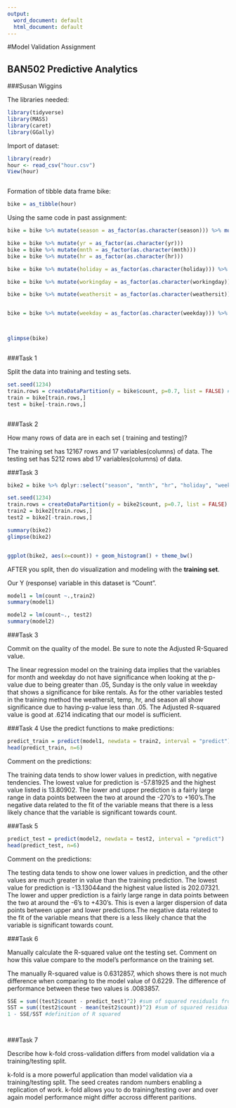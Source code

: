 ---
output:
  word_document: default
  html_document: default
---
#Model Validation Assignment

## BAN502 Predictive Analytics

###Susan Wiggins

The libraries needed:

```{r}

library(tidyverse)
library(MASS)
library(caret)
library(GGally)


```

Import of dataset:

```{r}
library(readr)
hour <- read_csv("hour.csv")
View(hour)



```

Formation of tibble data frame bike:

```{r}


bike = as_tibble(hour)


```


Using the same code in  past assignment:

```{r}


bike = bike %>% mutate(season = as_factor(as.character(season))) %>% mutate(season = fct_recode(season, "Spring" = "1", "Summer" = "2", "Fall" = "3", "Winter" = "4"))

bike = bike %>% mutate(yr = as_factor(as.character(yr)))
bike = bike %>% mutate(mnth = as_factor(as.character(mnth)))
bike = bike %>% mutate(hr = as_factor(as.character(hr)))

bike = bike %>% mutate(holiday = as_factor(as.character(holiday))) %>% mutate(holiday = fct_recode(holiday, "NotHoliday" = "0", "Holiday" = "1"))

bike = bike %>% mutate(workingday = as_factor(as.character(workingday))) %>% mutate(workingday = fct_recode(workingday, "NotWorkingDay" = "0", "WorkingDay" = "1"))

bike = bike %>% mutate(weathersit = as_factor(as.character(weathersit))) %>% mutate(weathersit = fct_recode(weathersit, "NoPrecip" = "1", "Misty" = "2", "LightPrecip" = "3", "HeavyPrecip" = "4"))


bike = bike %>% mutate(weekday = as_factor(as.character(weekday))) %>% mutate(weekday = fct_recode(weekday, "Sunday" = "0", "Monday" = "1", "Tuesday" = "2", "Wednesday" = "3", "Thursday" = "4", "Friday" = "5", "Saturday" = "6"))



glimpse(bike)



```
###Task 1

Split the data into training and testing sets.

```{r}




set.seed(1234)
train.rows = createDataPartition(y = bike$count, p=0.7, list = FALSE) #70% in training
train = bike[train.rows,] 
test = bike[-train.rows,]



```

###Task 2

How many rows of data are in each set ( training and testing)?

The training set has 12167 rows and 17 variables(columns) of data.
The testing set has 5212 rows abd 17 variables(columns) of data. 

###Task 3


```{r}

bike2 = bike %>% dplyr::select("season", "mnth", "hr", "holiday", "weekday", "temp","weathersit", "count")

set.seed(1234)
train.rows = createDataPartition(y = bike2$count, p=0.7, list = FALSE) #70% in training
train2 = bike2[train.rows,] 
test2 = bike2[-train.rows,]

summary(bike2)
glimpse(bike2)


ggplot(bike2, aes(x=count)) + geom_histogram() + theme_bw()

```

AFTER you split, then do visualization and modeling with the **training set**.  

Our Y (response) variable in this dataset is "Count".  
```{r}

model1 = lm(count ~.,train2)
summary(model1)

model2 = lm(count~., test2)
summary(model2)
```

###Task 3

Commit on the quality of the model. Be sure to note the Adjusted R-Squared value. 

The linear regression model on the training data implies that the variables for month and weekday do not have significance when looking at the p-value due to being greater than .05, Sunday is the only value in weekday that shows a significance for bike rentals. As for the  other variables tested in the training method the weathersit, temp, hr, and season all show significance due to having p-value less than .05. The Adjusted R-squared value is good at .6214 indicating that our model is sufficient. 


###Task 4
Use the predict functions to make predictions:
```{r}

predict_train = predict(model1, newdata = train2, interval = "predict")
head(predict_train, n=6)

```

Comment on the predictions:

The training data tends to show lower values in prediction, with negative tendencies. The lowest value for prediction is -57.81925 and the highest value listed is 13.80902. The lower and upper prediction is a fairly large range in data points between the two at around the -270's to +160's.The negative data related to the fit of the variable means that there is a less likely chance that the variable is significant towards count.

###Task 5


```{r}


predict_test = predict(model2, newdata = test2, interval = "predict")
head(predict_test, n=6)

```


Comment on the predictions:

The testing data tends to show one lower values in prediction, and the other values are much greater in value than the training prediction. The lowest value for prediction is -13.13044and the highest value listed is 202.07321. The lower and upper prediction is a fairly large range in data points between the two at around the -6's to +430's. This is even a larger dispersion of data points between upper and lower predictions.The negative data related to the fit of the variable means that there is a less likely chance that the variable is significant towards count.





###Task 6

Manually calculate the R-squared value ont the testing set. Comment on how this value compare to the model's performance on the training set.

The manually R-squared value is 0.6312857, which shows there is not much difference when comparing to the model value of  0.6229. The difference of performance between these two values is .0083857.

```{r}

SSE = sum((test2$count - predict_test)^2) #sum of squared residuals from model
SST = sum((test2$count - mean(test2$count))^2) #sum of squared residuals from a "naive" model
1 - SSE/SST #definition of R squared




```

###Task 7

Describe how k-fold cross-validation differs from model validation via a training/testing split. 

k-fold is a more powerful application than model validation via a training/testing split. The seed creates random numbers enabling a replication of work. k-fold allows you to do training/testing over and over again model performance might differ accross different paritions. 


```{r}



```



